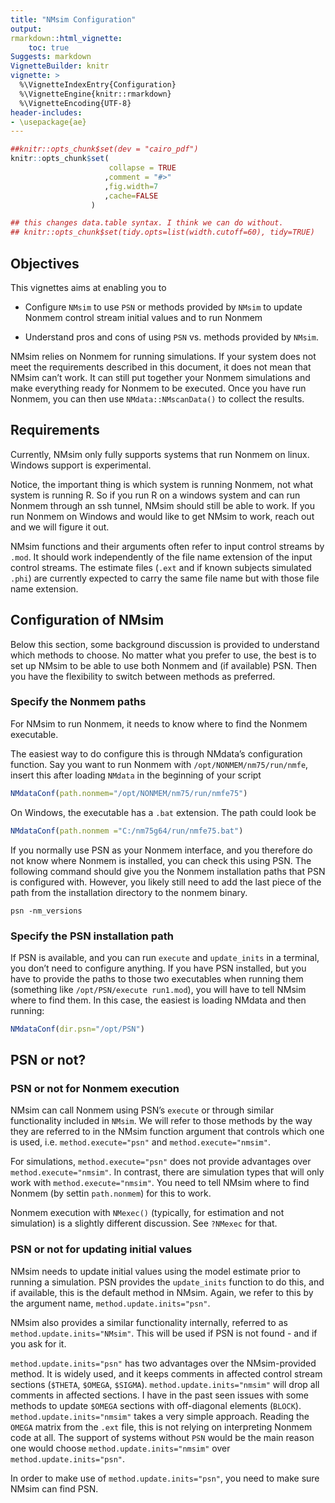 ```yaml
---
title: "NMsim Configuration"
output:
rmarkdown::html_vignette:
    toc: true
Suggests: markdown
VignetteBuilder: knitr
vignette: >
  %\VignetteIndexEntry{Configuration}
  %\VignetteEngine{knitr::rmarkdown}
  %\VignetteEncoding{UTF-8}
header-includes:
- \usepackage{ae}
---
```


```r
##knitr::opts_chunk$set(dev = "cairo_pdf")
knitr::opts_chunk$set(
                      collapse = TRUE
                     ,comment = "#>"
                     ,fig.width=7
                     ,cache=FALSE
                  )

## this changes data.table syntax. I think we can do without.
## knitr::opts_chunk$set(tidy.opts=list(width.cutoff=60), tidy=TRUE)
```

## Objectives
This vignettes aims at enabling you to

* Configure `NMsim` to use `PSN` or methods provided by `NMsim` to update Nonmem control stream initial values and to run Nonmem

* Understand pros and cons of using `PSN` vs. methods provided by `NMsim`.


NMsim relies on Nonmem for running simulations. If your system does
not meet the requirements described in this document, it does not mean
that NMsim can't work. It can still put together your Nonmem
simulations and make everything ready for Nonmem to be executed. Once
you have run Nonmem, you can then use `NMdata::NMscanData()` to
collect the results.

## Requirements
Currently, NMsim only fully supports systems that run Nonmem on
linux. Windows support is experimental.

Notice, the important thing is which system is running Nonmem, not
what system is running R. So if you run R on a windows system and can
run Nonmem through an ssh tunnel, NMsim should still be able to
work. If you run Nonmem on Windows and would like to get NMsim to
work, reach out and we will figure it out.

NMsim functions and their arguments often refer to input control
streams by `.mod`. It should work independently of the file name
extension of the input control streams. The estimate files (`.ext` and
if known subjects simulated `.phi`) are currently expected to carry
the same file name but with those file name extension.

## Configuration of NMsim
Below this section, some background discussion is provided to understand which methods to choose. No matter what you prefer to use, the best is to set up NMsim to be able to use both Nonmem and (if available) PSN. Then you have the flexibility to switch between methods as preferred. 

### Specify the Nonmem paths
For NMsim to run Nonmem, it needs to know where to find the Nonmem
executable.

The easiest way to do configure this is through NMdata's configuration
function. Say you want to run Nonmem with `/opt/NONMEM/nm75/run/nmfe`,
insert this after loading `NMdata` in the beginning of your script

```r
NMdataConf(path.nonmem="/opt/NONMEM/nm75/run/nmfe75")
```

On Windows, the executable has a `.bat` extension. The path could look be

```r
NMdataConf(path.nonmem ="C:/nm75g64/run/nmfe75.bat")
```

If you normally use PSN as your Nonmem interface, and you therefore do not know where Nonmem is installed, you can check this using PSN. The following command should give you the Nonmem installation paths that PSN is configured with. However, you likely still need to add the last piece of the path from the installation directory to the nonmem binary.

```
psn -nm_versions
```

### Specify the PSN installation path
If PSN is available, and you can run `execute` and `update_inits` in a
terminal, you don't need to configure anything. If you have PSN
installed, but you have to provide the paths to those two executables
when running them (something like `/opt/PSN/execute run1.mod`), you
will have to tell NMsim where to find them. In this case, the easiest
is loading NMdata and then running:

```r
NMdataConf(dir.psn="/opt/PSN")
```




## PSN or not?
### PSN or not for Nonmem execution
NMsim can call Nonmem using PSN's `execute` or through similar
functionality included in `NMsim`. We will refer to those methods by
the way they are referred to in the NMsim function argument that
controls which one is used, i.e. `method.execute="psn"` and
`method.execute="nmsim"`. 

For simulations, `method.execute="psn"` does not provide advantages
over `method.execute="nmsim"`. In contrast, there are simulation types
that will only work with `method.execute="nmsim"`. You need to tell
NMsim where to find Nonmem (by settin `path.nonmem`) for this to work.

Nonmem execution with `NMexec()` (typically, for estimation and not
simulation) is a slightly different discussion. See `?NMexec` for
that.

### PSN or not for updating initial values
NMsim needs to update initial values using the model estimate prior to
running a simulation. PSN provides the `update_inits` function to do
this, and if available, this is the default method in NMsim. Again, we
refer to this by the argument name, `method.update.inits="psn"`.

NMsim also provides a similar functionality internally, referred to as
`method.update.inits="NMsim"`. This will be used if PSN is not found -
and if you ask for it. 

`method.update.inits="psn"` has two advantages over the
NMsim-provided method. It is widely used, and it keeps
comments in affected control stream sections (`$THETA`, `$OMEGA`,
`$SIGMA`). `method.update.inits="nmsim"` will drop all comments in
affected sections. I have in the past seen issues with some methods to
update `$OMEGA` sections with off-diagonal elements
(`BLOCK`). `method.update.inits="nmsim"` takes a very simple approach. Reading the `OMEGA` matrix  from the `.ext` file, this is
not relying on interpreting Nonmem code at all. The support of systems without `PSN`
would be the main reason one would choose `method.update.inits="nmsim"`
over `method.update.inits="psn"`.

In order to make use of `method.update.inits="psn"`, you need to make
sure NMsim can find PSN.
